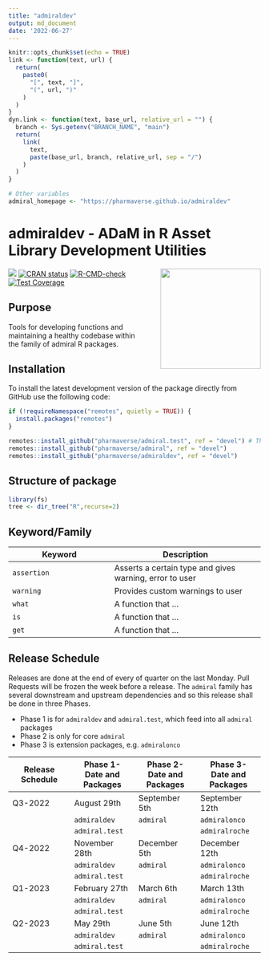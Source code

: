 ```yaml
---
title: "admiraldev"
output: md_document
date: '2022-06-27'
---
```


```r
knitr::opts_chunk$set(echo = TRUE)
link <- function(text, url) {
  return(
    paste0(
      "[", text, "]",
      "(", url, ")"
    )
  )
}
dyn.link <- function(text, base_url, relative_url = "") {
  branch <- Sys.getenv("BRANCH_NAME", "main")
  return(
    link(
      text,
      paste(base_url, branch, relative_url, sep = "/")
    )
  )
}

# Other variables
admiral_homepage <- "https://pharmaverse.github.io/admiraldev"
```

<!-- Please do not edit the README.md file as it is auto-generated. Only edit the README.Rmd file -->

# admiraldev - ADaM in R Asset Library Development Utilities

<img src="man/figures/admiraldev.png" align="right" width="200" style="margin-left:50px;"/>

<!-- badges: start -->
[<img src="http://pharmaverse.org/shields/admiral.svg">](https://pharmaverse.org)
[![CRAN status](https://www.r-pkg.org/badges/version/admiral)](https://CRAN.R-project.org/package=admiral)
[![R-CMD-check](https://github.com/pharmaverse/admiraltemplate/actions/workflows/R-CMD-check.yml/badge.svg)](https://github.com/pharmaverse/admiraltemplate/actions/workflows/R-CMD-check.yml)
[![Test Coverage](https://raw.githubusercontent.com/pharmaverse/admiraltemplate/badges/main/test-coverage.svg)](https://github.com/pharmaverse/admiraltemplate/actions/workflows/code-coverage.yml)
<!-- badges: end -->


## Purpose

Tools for developing functions and maintaining a healthy codebase within the family of admiral R packages.  

## Installation

To install the latest development version of the package directly from GitHub use the following code:

```r
if (!requireNamespace("remotes", quietly = TRUE)) {
  install.packages("remotes")
}

remotes::install_github("pharmaverse/admiral.test", ref = "devel") # This is a required dependency of {admiral}
remotes::install_github("pharmaverse/admiral", ref = "devel")
remotes::install_github("pharmaverse/admiraldev", ref = "devel")
```

## Structure of package

```r
library(fs)
tree <- dir_tree("R",recurse=2)
```

## Keyword/Family

| Keyword                                                                           | Description                                                                                                              |
|-----------------------------------------------------------------------------------|--------------------------------------------------------------------------------------------------------------------------|
| `assertion`                                                                       | Asserts a certain type and gives warning, error to user        |
| `warning`                                                                         | Provides custom warnings to user       
| `what`                                                                            | A function that ...      
| `is`                                                                              | A function that ...      
| `get`                                                                             | A function that ...      


## Release Schedule

Releases are done at the end of every of quarter on the last Monday.  Pull Requests will be frozen the week before a release. 
The `admiral` family has several downstream and upstream dependencies and so this release shall be done in three
Phases.  

* Phase 1 is for `admiraldev` and `admiral.test`, which feed into all `admiral` packages
* Phase 2 is only for core `admiral`
* Phase 3 is extension packages, e.g. `admiralonco`

| Release Schedule           | Phase 1- Date and Packages   |  Phase 2- Date and Packages | Phase 3- Date and Packages   |
|----------------------------|------------------------------|---------------------------- |------------------------------|
| Q3-2022                    |    August 29th               |   September 5th             |  September 12th              |  
|                            |   `admiraldev`               |  `admiral`                  | `admiralonco`                |
|                            |   `admiral.test`             |                             | `admiralroche`               |
| Q4-2022                    |    November 28th             |   December 5th              |  December 12th               |  
|                            |   `admiraldev`               |  `admiral`                  | `admiralonco`                |
|                            |   `admiral.test`             |                             | `admiralroche`               |
| Q1-2023                    |    February 27th             |   March 6th                 |  March 13th                  |  
|                            |   `admiraldev`               |  `admiral`                  | `admiralonco`                |
|                            |   `admiral.test`             |                             | `admiralroche`               |
| Q2-2023                    |    May 29th                  |  June 5th                   |  June 12th                   |  
|                            |   `admiraldev`               |  `admiral`                  | `admiralonco`                |
|                            |   `admiral.test`             |                             | `admiralroche`               |






